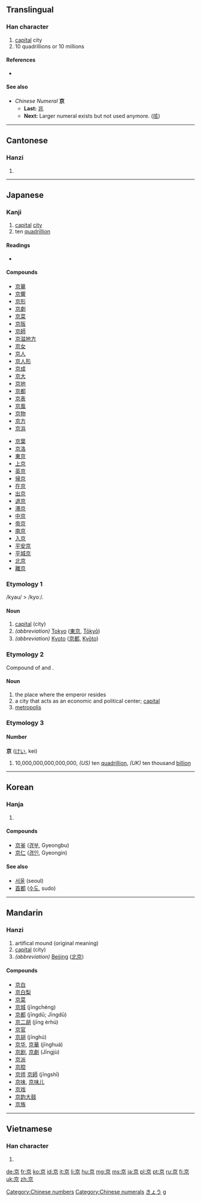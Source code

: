 {{also|亰}}<!-- may be replaced by zh-forms -->
==Translingual==
{{stroke order|type=bw}}

===Han character===
{{Han char|rn=8|rad=亠|as=06|sn=8|four=0090<sub>6</sub>|canj=卜口火 (YRF)|ids=⿳[[亠]][[口]][[小]]}}

# [[capital]] city
# 10 quadrillions or 10 millions

====References====
* {{Han ref|kx=0088.190|dkj=00299|dj=0187.110|hdz=10284.060|uh=4EAC|ud=20140|bh=A8CA|bd=43210}}

====See also====
* ''Chinese Numeral'' '''京'''
** '''Last:''' [[兆]]
** '''Next:''' Larger numeral exists but not used anymore. ([[垓]])

[[Category:Chinese numbers]]
[[Category:Chinese numerals]]

----

==Cantonese==

===Hanzi===
{{yue-hanzi|jyut=|y=ging1}}

# {{defn|lang=yue|sort=亠06}}

----

==Japanese==

===Kanji===
{{ja-kanji|grade=2|rs=亠06}}

# [[capital]] [[city]]
# ten [[quadrillion]]

====Readings====
* {{ja-readings|on=[[きょう]] (''kyō''), [[けい]] (''kei''), [[きん]] (''kin'')|kun=[[みやこ]] (''miyako'')|nanori=[[あつ]] (''atsu''), [[たか]] (''taka'')}}

====Compounds====
{{top2}}
* [[京華]]
* [[京響]]
* [[京形]]
* [[京劇]]
* [[京菜]]
* [[京阪]]
* [[京師]]
* [[京滋地方]]
* [[京女]]
* [[京人]]
* [[京人形]]
* [[京成]]
* [[京大]]
* [[京地]]
* [[京都]]
* [[京表]]
* [[京風]]
* [[京物]]
* [[京方]]
* [[京浜]]
{{mid2}}
* [[京葉]]
* [[京洛]]
* [[東京]]
* [[上京]]
* [[英京]]
* [[帰京]]
* [[在京]]
* [[出京]]
* [[退京]]
* [[滞京]]
* [[中京]]
* [[帝京]]
* [[南京]]
* [[入京]]
* [[平安京]]
* [[平城京]]
* [[北京]]
* [[離京]]
{{bottom}}

===Etymology 1===

/kyau/ > /kyoː/.

====Noun====
{{ja-noun|k|hira=きょう|hhira=きやう|rom=kyō}}

# [[capital]] (city)
# ''(abbreviation)'' [[Tokyo]] ([[東京]], [[Tokyo|Tōkyō]])
# ''(abbreviation)'' [[Kyoto]] ([[京都]], [[Kyoto|Kyōto]])

===Etymology 2===

Compound of {{term|宮|miya|imperial palace}} and {{term|処|ko|place}}.

====Noun====
{{ja-noun|k|hira=みやこ|rom=miyako}}

# the place where the emperor resides
# a city that acts as an economic and political center; [[capital]]
# [[metropolis]]

===Etymology 3===
====Number====
'''京''' ([[けい]], kei)

# 10,000,000,000,000,000, ''(US)'' ten [[quadrillion]], ''(UK)'' ten thousand [[billion]]

[[Category:Japanese nouns|きょう]]
[[Category:Japanese numbers| g]]

----

==Korean==

===Hanja===
{{ko-hanja|hangeul=경|rv=gyeong|mr=kyŏng|y=kyeng}}

# {{defn|lang=ko|sort=亠06}}

====Compounds====
* [[京釜]] ([[경부]], Gyeongbu)
* [[京仁]] ([[경인]], Gyeongin)

====See also====
* [[서울]] (seoul)
* [[首都]] ([[수도]], sudo)

----

==Mandarin==

===Hanzi===
{{cmn-hanzi|pin=[[jīng]] ([[jing1]])|wg=ching<sup>1</sup>}}

# artifical mound (original meaning)
# [[capital]] (city)
# ''(abbreviation)'' [[Beijing]] ([[北京]])

====Compounds====
* [[京白]]
* [[京白梨]]
* [[京菜]]
* [[京城]] (jīngchéng)
* [[京都]] (jīngdū; Jīngdū)
* [[京二胡]] (jīng èrhú)
* [[京官]]
* [[京胡]] (jīnghú)
* [[京华]], [[京華]] (jīnghuá)
* [[京剧]], [[京劇]] (Jīngjù)
* [[京派]]
* [[京腔]]
* [[京师]] [[京師]] (jīngshī)
* [[京味]], [[京味儿]]
* [[京戏]]
* [[京韵大鼓]]
* [[京族]]

----

==Vietnamese==

===Han character===
{{vi-hantu|kinh|rs=亠06}}

# {{defn|lang=vi|sort=亠06}}

[[de:京]]
[[fr:京]]
[[ko:京]]
[[id:京]]
[[it:京]]
[[li:京]]
[[hu:京]]
[[mg:京]]
[[ms:京]]
[[ja:京]]
[[pl:京]]
[[pt:京]]
[[ru:京]]
[[fi:京]]
[[uk:京]]
[[zh:京]]